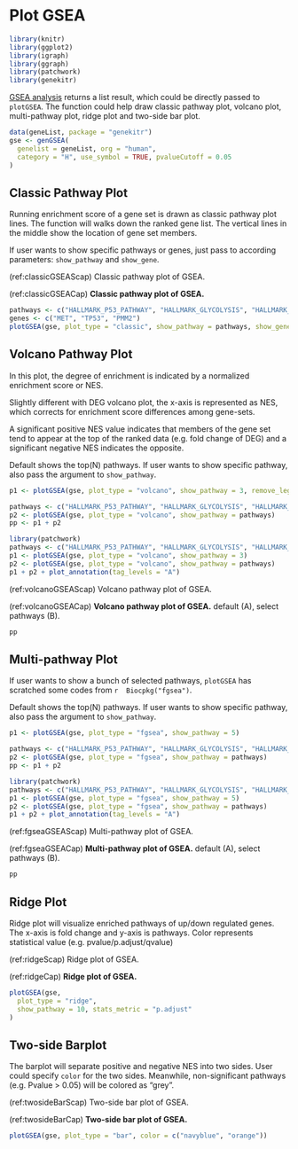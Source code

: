 # Plot GSEA {#plot-gsea-1}

```r
library(knitr)
library(ggplot2)
library(igraph)
library(ggraph)
library(patchwork)
library(genekitr)
```

[GSEA analysis](#gsea-basic-usage) returns a list result, which could be directly passed to `plotGSEA`. The function could help draw classic pathway plot, volcano plot, multi-pathway plot, ridge plot and two-side bar plot.

```r
data(geneList, package = "genekitr")
gse <- genGSEA(
  genelist = geneList, org = "human",
  category = "H", use_symbol = TRUE, pvalueCutoff = 0.05
)
```

## Classic Pathway Plot

Running enrichment score of a gene set is drawn as classic pathway plot lines. The function will walks down the ranked gene list. The vertical lines in the middle show the location of gene set members.

If user wants to show specific pathways or genes, just pass to according parameters: `show_pathway` and `show_gene`.

(ref:classicGSEAScap) Classic pathway plot of GSEA.

(ref:classicGSEACap) **Classic pathway plot of GSEA.** 

```r
pathways <- c("HALLMARK_P53_PATHWAY", "HALLMARK_GLYCOLYSIS", "HALLMARK_DNA_REPAIR")
genes <- c("MET", "TP53", "PMM2")
plotGSEA(gse, plot_type = "classic", show_pathway = pathways, show_gene = genes)
```

## Volcano Pathway Plot

In this plot, the degree of enrichment is indicated by a normalized enrichment score or NES.

Slightly different with DEG volcano plot, the x-axis is represented as NES, which corrects for enrichment score differences among gene-sets.

A significant positive NES value indicates that members of the gene set tend to appear at the top of the ranked data (e.g. fold change of DEG) and a significant negative NES indicates the opposite.

Default shows the top(N) pathways. If user wants to show specific pathway, also pass the argument to `show_pathway`.

```r
p1 <- plotGSEA(gse, plot_type = "volcano", show_pathway = 3, remove_legend = T)

pathways <- c("HALLMARK_P53_PATHWAY", "HALLMARK_GLYCOLYSIS", "HALLMARK_DNA_REPAIR")
p2 <- plotGSEA(gse, plot_type = "volcano", show_pathway = pathways)
pp <- p1 + p2
```

```r
library(patchwork)
pathways <- c("HALLMARK_P53_PATHWAY", "HALLMARK_GLYCOLYSIS", "HALLMARK_DNA_REPAIR")
p1 <- plotGSEA(gse, plot_type = "volcano", show_pathway = 3)
p2 <- plotGSEA(gse, plot_type = "volcano", show_pathway = pathways)
p1 + p2 + plot_annotation(tag_levels = "A")
```

(ref:volcanoGSEAScap) Volcano pathway plot of GSEA.

(ref:volcanoGSEACap) **Volcano pathway plot of GSEA.** default (A), select pathways (B).

```r
pp
```

## Multi-pathway Plot

If user wants to show a bunch of selected pathways, `plotGSEA` has scratched some codes from `r  Biocpkg("fgsea")`.

Default shows the top(N) pathways. If user wants to show specific pathway, also pass the argument to `show_pathway`.

```r
p1 <- plotGSEA(gse, plot_type = "fgsea", show_pathway = 5)

pathways <- c("HALLMARK_P53_PATHWAY", "HALLMARK_GLYCOLYSIS", "HALLMARK_DNA_REPAIR")
p2 <- plotGSEA(gse, plot_type = "fgsea", show_pathway = pathways)
pp <- p1 + p2
```

```r
library(patchwork)
pathways <- c("HALLMARK_P53_PATHWAY", "HALLMARK_GLYCOLYSIS", "HALLMARK_DNA_REPAIR")
p1 <- plotGSEA(gse, plot_type = "fgsea", show_pathway = 5)
p2 <- plotGSEA(gse, plot_type = "fgsea", show_pathway = pathways)
p1 + p2 + plot_annotation(tag_levels = "A")
```

(ref:fgseaGSEAScap) Multi-pathway plot of GSEA.

(ref:fgseaGSEACap) **Multi-pathway plot of GSEA.** default (A), select pathways (B).

```r
pp
```

## Ridge Plot

Ridge plot will visualize enriched pathways of up/down regulated genes. The x-axis is fold change and y-axis is pathways. Color represents statistical value (e.g. pvalue/p.adjust/qvalue)

(ref:ridgeScap) Ridge plot of GSEA.

(ref:ridgeCap) **Ridge plot of GSEA.** 

```r
plotGSEA(gse,
  plot_type = "ridge",
  show_pathway = 10, stats_metric = "p.adjust"
)
```

## Two-side Barplot

The barplot will separate positive and negative NES into two sides. User could specify `color` for the two sides. Meanwhile, non-significant pathways (e.g. Pvalue > 0.05) will be colored as "grey".

(ref:twosideBarScap) Two-side bar plot of GSEA.

(ref:twosideBarCap) **Two-side bar plot of GSEA.** 

```r
plotGSEA(gse, plot_type = "bar", color = c("navyblue", "orange"))
```



